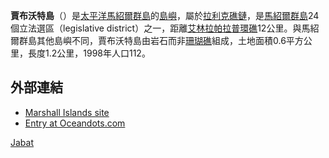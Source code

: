 {{Infobox islands
| name             = 賈布沃特島
| image name       = Jabat.JPG
| image size       = 250px
| image caption    =
| locator map      = {{Location map|Marshall islands|lat=7.75|long=168.97}}
| map_custom = yes
| location         = [[太平洋|太平洋]]北部
| coordinates      = {{coord|7.7517|168.9767|display=inline}}
| country          = {{MHL}}
| archipelago      = [[拉利克礁鏈|拉利克礁鏈]]
| total islands    = 1
| area             = 0.6平方公里
| elevation_m      = 3
| population       = 112
| population as of = 1998
}}

'''賈布沃特島'''（{{lang-en|Jabat Island}}）是[[太平洋|太平洋]][[馬紹爾群島|馬紹爾群島]]的[[島嶼|島嶼]]，屬於[[拉利克礁鏈|拉利克礁鏈]]，是[[馬紹爾群島|馬紹爾群島]]24個立法選區（legislative district）之一，距離[[艾林拉帕拉普環礁|艾林拉帕拉普環礁]]12公里。與馬紹爾群島其他島嶼不同，賈布沃特島由岩石而非[[珊瑚礁|珊瑚礁]]組成，土地面積0.6平方公里，長度1.2公里，1998年人口112。

==外部連結==
*[http://marshall.csu.edu.au/Marshalls/html/atolls/jabat.html Marshall Islands site] {{Wayback|url=http://marshall.csu.edu.au/Marshalls/html/atolls/jabat.html |date=20160304192629 }}
*[http://www.oceandots.com/pacific/marshall/jabwot.php Entry at Oceandots.com] {{Wayback|url=http://www.oceandots.com/pacific/marshall/jabwot.php |date=20101223043232 }}

{{Marshalls-stub}}

{{Marshall Islands}}

[[Category:拉利克礁鏈|Jabat]]